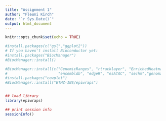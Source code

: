 ---
title: "Assignment 1"
author: "Pleuni Kirch"
date: "`r Sys.Date()`"
output: html_document
---

```{r setup, include=FALSE}
knitr::opts_chunk$set(echo = TRUE)
```

```{r}
#install.packages(c("gsl","ggplot2"))
# If you haven't install Bioconductor yet:
#install.packages("BiocManager")
#BiocManager::install()

#BiocManager::install(c("GenomicRanges", "rtracklayer", "EnrichedHeatmap", "AnnotationHub", 
#                       "ensembldb", "edgeR", "esATAC", "sechm","genomation","Rsubread","Rfastp"))
#install.packages("cowplot")
#BiocManager::install("ETHZ-INS/epiwraps")


## load library
library(epiwraps)

## print session info
sessionInfo()
```

